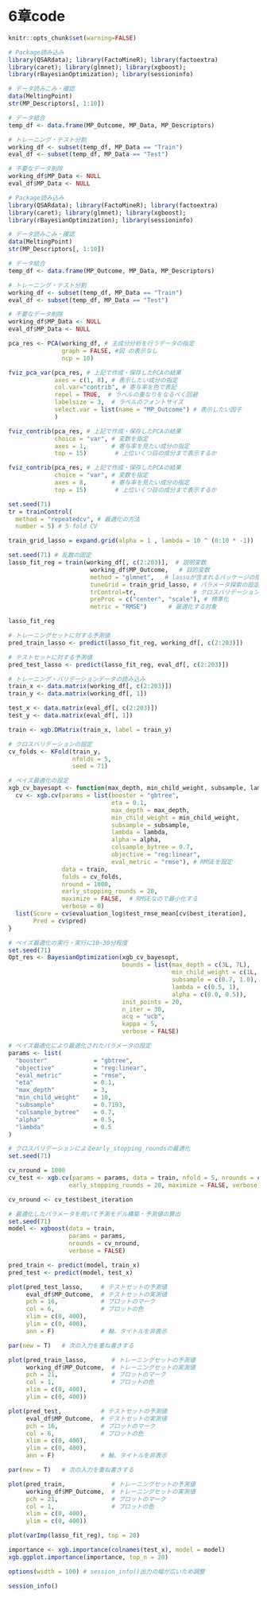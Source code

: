 # 6章code

```r
knitr::opts_chunk$set(warning=FALSE)
```

```r
# Package読み込み
library(QSARdata); library(FactoMineR); library(factoextra)
library(caret); library(glmnet); library(xgboost);
library(rBayesianOptimization); library(sessioninfo)
```

```r
# データ読みこみ・確認
data(MeltingPoint)
str(MP_Descriptors[, 1:10])
```

```r
# データ結合
temp_df <- data.frame(MP_Outcome, MP_Data, MP_Descriptors)

# トレーニング・テスト分割
working_df <- subset(temp_df, MP_Data == "Train")
eval_df <- subset(temp_df, MP_Data == "Test")

# 不要なデータ削除
working_df$MP_Data <- NULL
eval_df$MP_Data <- NULL
```

```r
# Package読み込み
library(QSARdata); library(FactoMineR); library(factoextra)
library(caret); library(glmnet); library(xgboost);
library(rBayesianOptimization); library(sessioninfo)
```

```r
# データ読みこみ・確認
data(MeltingPoint)
str(MP_Descriptors[, 1:10])
```

```r
# データ結合
temp_df <- data.frame(MP_Outcome, MP_Data, MP_Descriptors)

# トレーニング・テスト分割
working_df <- subset(temp_df, MP_Data == "Train")
eval_df <- subset(temp_df, MP_Data == "Test")

# 不要なデータ削除
working_df$MP_Data <- NULL
eval_df$MP_Data <- NULL
```

```r
pca_res <- PCA(working_df, # 主成分分析を行うデータの指定
               graph = FALSE, #図 の表示なし
               ncp = 10) 
```

```r
fviz_pca_var(pca_res, # 上記で作成・保存したPCAの結果
             axes = c(1, 8), # 表示したい成分の指定
             col.var="contrib", # 寄与率を色で表記
             repel = TRUE,  # ラベルの重なりをなるべく回避
             labelsize = 3,  # ラベルのフォントサイズ
             select.var = list(name = "MP_Outcome") # 表示したい因子
             )
```

```r
fviz_contrib(pca_res, # 上記で作成・保存したPCAの結果
             choice = "var", # 変数を指定
             axes = 1,       # 寄与率を見たい成分の指定
             top = 15)        # 上位いくつ目の成分まで表示するか

```

```r
fviz_contrib(pca_res, # 上記で作成・保存したPCAの結果
             choice = "var", # 変数を指定
             axes = 8,       # 寄与率を見たい成分の指定
             top = 15)        # 上位いくつ目の成分まで表示するか

```

```r
set.seed(71)
tr = trainControl(
  method = "repeatedcv", # 最適化の方法
  number = 5) # 5-fold CV
```

```r
train_grid_lasso = expand.grid(alpha = 1 , lambda = 10 ^ (0:10 * -1)) 
```

```r
set.seed(71) # 乱数の固定
lasso_fit_reg = train(working_df[, c(2:203)],  # 説明変数
                       working_df$MP_Outcome,   # 目的変数
                       method = "glmnet",   # lassoが含まれるパッケージの指定
                       tuneGrid = train_grid_lasso, # パラメータ探索の設定
                       trControl=tr,                # クロスバリデーションの設定
                       preProc = c("center", "scale"), # 標準化
                       metric = "RMSE")      # 最適化する対象
```

```r
lasso_fit_reg
```

```r
# トレーニングセットに対する予測値
pred_train_lasso <- predict(lasso_fit_reg, working_df[, c(2:203)]) 

# テストセットに対する予測値
pred_test_lasso <- predict(lasso_fit_reg, eval_df[, c(2:203)])
```

```r
# トレーニング・バリデーションデータの読み込み
train_x <- data.matrix(working_df[, c(2:203)])
train_y <- data.matrix(working_df[, 1])

test_x <- data.matrix(eval_df[, c(2:203)])
test_y <- data.matrix(eval_df[, 1])

train <- xgb.DMatrix(train_x, label = train_y)
```

```r
# クロスバリデーションの設定
cv_folds <- KFold(train_y, 
                  nfolds = 5,
                  seed = 71)
```

```r
# ベイズ最適化の設定
xgb_cv_bayesopt <- function(max_depth, min_child_weight, subsample, lambda, alpha) {
  cv <- xgb.cv(params = list(booster = "gbtree", 
                             eta = 0.1,
                             max_depth = max_depth,
                             min_child_weight = min_child_weight,
                             subsample = subsample, 
                             lambda = lambda, 
                             alpha = alpha,
                             colsample_bytree = 0.7,
                             objective = "reg:linear",
                             eval_metric = "rmse"), # RMSEを設定
               data = train, 
               folds = cv_folds, 
               nround = 1000,
               early_stopping_rounds = 20, 
               maximize = FALSE,  # RMSEなので最小化する
               verbose = 0)
  list(Score = cv$evaluation_log$test_rmse_mean[cv$best_iteration],
       Pred = cv$pred)
}
```

```r
# ベイズ最適化の実行・実行に10~30分程度
set.seed(71) 
Opt_res <- BayesianOptimization(xgb_cv_bayesopt,
                                bounds = list(max_depth = c(3L, 7L),
                                              min_child_weight = c(1L, 10L),
                                              subsample = c(0.7, 1.0),
                                              lambda = c(0.5, 1), 
                                              alpha = c(0.0, 0.5)), 
                                init_points = 20, 
                                n_iter = 30,
                                acq = "ucb", 
                                kappa = 5, 
                                verbose = FALSE)
```

```r
# ベイズ最適化により最適化されたパラメータの設定
params <- list(
  "booster"             = "gbtree",
  "objective"           = "reg:linear",
  "eval_metric"         = "rmse",
  "eta"                 = 0.1,
  "max_depth"           = 3,
  "min_child_weight"    = 10,
  "subsample"           = 0.7193,
  "colsample_bytree"    = 0.7,
  "alpha"               = 0.5,
  "lambda"              = 0.5
)
```

```r
# クロスバリデーションによるearly_stopping_roundsの最適化
set.seed(71)

cv_nround = 1000
cv_test <- xgb.cv(params = params, data = train, nfold = 5, nrounds = cv_nround, 
                 early_stopping_rounds = 20, maximize = FALSE, verbose = FALSE)

cv_nround <- cv_test$best_iteration
```

```r
# 最適化したパラメータを用いて予測モデル構築・予測値の算出
set.seed(71)
model <- xgboost(data = train, 
                 params = params, 
                 nrounds = cv_nround, 
                 verbose = FALSE)

pred_train <- predict(model, train_x)
pred_test <- predict(model, test_x)
```

```r
plot(pred_test_lasso,     # テストセットの予測値
     eval_df$MP_Outcome,  # テストセットの実測値
     pch = 16,            # プロットのマーク
     col = 6,             # プロットの色
     xlim = c(0, 400), 
     ylim = c(0, 400), 
     ann = F)             # 軸、タイトルを非表示

par(new = T)   # 次の入力を重ね書きする

plot(pred_train_lasso,       # トレーニングセットの予測値
     working_df$MP_Outcome,  # トレーニングセットの実測値
     pch = 21,               # プロットのマーク
     col = 1,                # プロットの色
     xlim = c(0, 400), 
     ylim = c(0, 400))
```

```r
plot(pred_test,           # テストセットの予測値
     eval_df$MP_Outcome,  # テストセットの実測値
     pch = 16,            # プロットのマーク
     col = 6,             # プロットの色
     xlim = c(0, 400), 
     ylim = c(0, 400), 
     ann = F)             # 軸、タイトルを非表示

par(new = T)   # 次の入力を重ね書きする

plot(pred_train,             # トレーニングセットの予測値
     working_df$MP_Outcome,  # トレーニングセットの実測値
     pch = 21,               # プロットのマーク
     col = 1,                # プロットの色
     xlim = c(0, 400), 
     ylim = c(0, 400))
```

```r
plot(varImp(lasso_fit_reg), top = 20)
```

```r
importance <- xgb.importance(colnames(test_x), model = model)
xgb.ggplot.importance(importance, top_n = 20)
```

```r
options(width = 100) # session_info()出力の幅が広いため調整
```

```r
session_info()
```
